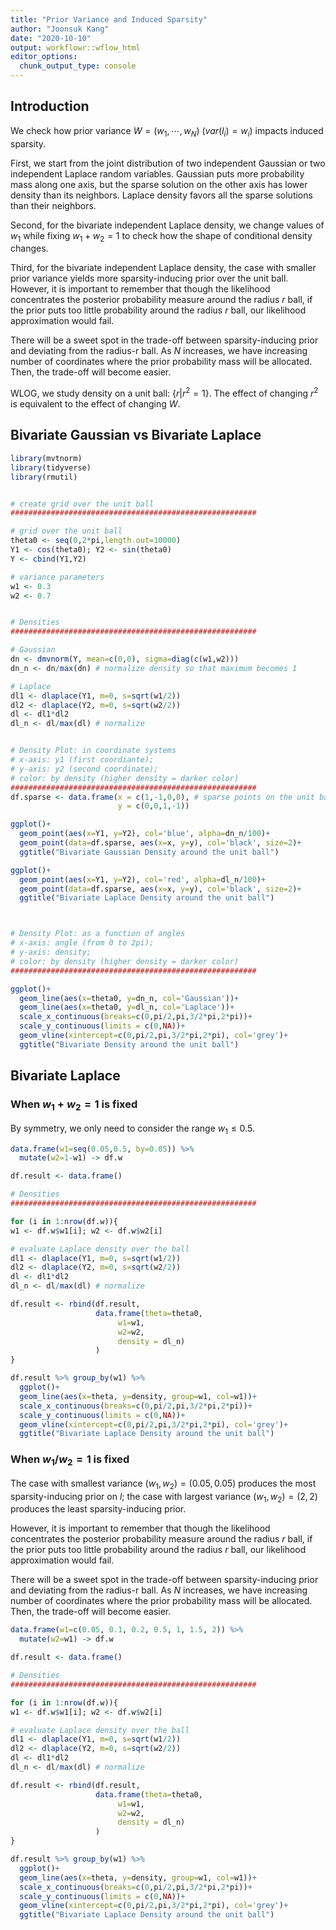 ```yaml
---
title: "Prior Variance and Induced Sparsity"
author: "Joonsuk Kang"
date: "2020-10-10"
output: workflowr::wflow_html
editor_options:
  chunk_output_type: console
---
```


## Introduction

We check how prior variance $W=(w_1,\cdots,w_N)$ ($var(l_i)=w_i$) impacts induced sparsity.

First, we start from the joint distribution of two independent Gaussian or two independent Laplace random variables. Gaussian puts more probability mass along one axis, but the sparse solution on the other axis has lower density than its neighbors. Laplace density favors all the sparse solutions than their neighbors.

Second, for the bivariate independent Laplace density, we change values of $w_1$ while fixing $w_1+w_2=1$ to check how the shape of conditional density changes.

Third, for the bivariate independent Laplace density, the case with smaller prior variance yields more sparsity-inducing prior over the unit ball. However, it is important to remember that though the likelihood concentrates the posterior probability measure around the radius $r$ ball, if the prior puts too little probability around the radius $r$ ball, our likelihood approximation would fail. 

There will be a sweet spot in the trade-off between sparsity-inducing prior and deviating from the radius-r ball. As $N$ increases, we have increasing number of coordinates where the prior probability mass will be allocated. Then, the trade-off will become easier.


WLOG, we study density on a unit ball: $\{r | r^2=1\}$. The effect of changing $r^2$ is equivalent to the effect of changing $W$.


## Bivariate Gaussian vs Bivariate Laplace



```r
library(mvtnorm)
library(tidyverse)
library(rmutil)


# create grid over the unit ball
#######################################################

# grid over the unit ball
theta0 <- seq(0,2*pi,length.out=10000)
Y1 <- cos(theta0); Y2 <- sin(theta0)
Y <- cbind(Y1,Y2)

# variance parameters
w1 <- 0.3
w2 <- 0.7


# Densities
#######################################################

# Gaussian
dn <- dmvnorm(Y, mean=c(0,0), sigma=diag(c(w1,w2)))
dn_n <- dn/max(dn) # normalize density so that maximum becomes 1

# Laplace
dl1 <- dlaplace(Y1, m=0, s=sqrt(w1/2))
dl2 <- dlaplace(Y2, m=0, s=sqrt(w2/2))
dl <- dl1*dl2
dl_n <- dl/max(dl) # normalize 


# Density Plot: in coordinate systems
# x-axis: y1 (first coordiante);
# y-axis: y2 (second coordinate);
# color: by density (higher density = darker color)
#######################################################
df.sparse <- data.frame(x = c(1,-1,0,0), # sparse points on the unit ball
                        y = c(0,0,1,-1))

ggplot()+
  geom_point(aes(x=Y1, y=Y2), col='blue', alpha=dn_n/100)+
  geom_point(data=df.sparse, aes(x=x, y=y), col='black', size=2)+
  ggtitle("Bivariate Gaussian Density around the unit ball")

ggplot()+
  geom_point(aes(x=Y1, y=Y2), col='red', alpha=dl_n/100)+
  geom_point(data=df.sparse, aes(x=x, y=y), col='black', size=2)+
  ggtitle("Bivariate Laplace Density around the unit ball")



# Density Plot: as a function of angles
# x-axis: angle (from 0 to 2pi);
# y-axis: density;
# color: by density (higher density = darker color)
#######################################################

ggplot()+
  geom_line(aes(x=theta0, y=dn_n, col='Gaussian'))+
  geom_line(aes(x=theta0, y=dl_n, col='Laplace'))+
  scale_x_continuous(breaks=c(0,pi/2,pi,3/2*pi,2*pi))+
  scale_y_continuous(limits = c(0,NA))+
  geom_vline(xintercept=c(0,pi/2,pi,3/2*pi,2*pi), col='grey')+
  ggtitle("Bivariate Density around the unit ball")

```



## Bivariate Laplace

### When $w_1+w_2=1$ is fixed

By symmetry, we only need to consider the range $w_1\leq 0.5$. 


```r
data.frame(w1=seq(0.05,0.5, by=0.05)) %>%
  mutate(w2=1-w1) -> df.w

df.result <- data.frame()

# Densities
#######################################################

for (i in 1:nrow(df.w)){
w1 <- df.w$w1[i]; w2 <- df.w$w2[i]

# evaluate Laplace density over the ball
dl1 <- dlaplace(Y1, m=0, s=sqrt(w1/2))
dl2 <- dlaplace(Y2, m=0, s=sqrt(w2/2))
dl <- dl1*dl2
dl_n <- dl/max(dl) # normalize 

df.result <- rbind(df.result,
                   data.frame(theta=theta0,
                        w1=w1,
                        w2=w2,
                        density = dl_n)
                   )
}

df.result %>% group_by(w1) %>%
  ggplot()+
  geom_line(aes(x=theta, y=density, group=w1, col=w1))+
  scale_x_continuous(breaks=c(0,pi/2,pi,3/2*pi,2*pi))+
  scale_y_continuous(limits = c(0,NA))+
  geom_vline(xintercept=c(0,pi/2,pi,3/2*pi,2*pi), col='grey')+
  ggtitle("Bivariate Laplace Density around the unit ball")
```


### When $w_1/w_2=1$ is fixed

The case with smallest variance $(w_1,w_2)=(0.05,0.05)$ produces the most sparsity-inducing prior on $l$; the case with largest variance $(w_1,w_2)=(2,2)$ produces the least sparsity-inducing prior.

However, it is important to remember that though the likelihood concentrates the posterior probability measure around the radius $r$ ball, if the prior puts too little probability around the radius $r$ ball, our likelihood approximation would fail.

There will be a sweet spot in the trade-off between sparsity-inducing prior and deviating from the radius-r ball. As $N$ increases, we have increasing number of coordinates where the prior probability mass will be allocated. Then, the trade-off will become easier.

```r
data.frame(w1=c(0.05, 0.1, 0.2, 0.5, 1, 1.5, 2)) %>%
  mutate(w2=w1) -> df.w

df.result <- data.frame()

# Densities
#######################################################

for (i in 1:nrow(df.w)){
w1 <- df.w$w1[i]; w2 <- df.w$w2[i]

# evaluate Laplace density over the ball
dl1 <- dlaplace(Y1, m=0, s=sqrt(w1/2))
dl2 <- dlaplace(Y2, m=0, s=sqrt(w2/2))
dl <- dl1*dl2
dl_n <- dl/max(dl) # normalize 

df.result <- rbind(df.result,
                   data.frame(theta=theta0,
                        w1=w1,
                        w2=w2,
                        density = dl_n)
                   )
}

df.result %>% group_by(w1) %>%
  ggplot()+
  geom_line(aes(x=theta, y=density, group=w1, col=w1))+
  scale_x_continuous(breaks=c(0,pi/2,pi,3/2*pi,2*pi))+
  scale_y_continuous(limits = c(0,NA))+
  geom_vline(xintercept=c(0,pi/2,pi,3/2*pi,2*pi), col='grey')+
  ggtitle("Bivariate Laplace Density around the unit ball")
```

